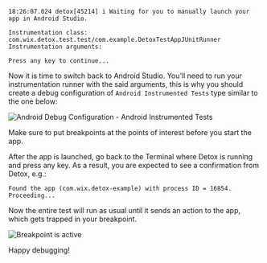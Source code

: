 ```plain text
18:26:07.024 detox[45214] i Waiting for you to manually launch your app in Android Studio.

Instrumentation class: com.wix.detox.test.test/com.example.DetoxTestAppJUnitRunner
Instrumentation arguments:

Press any key to continue...
```

Now it is time to switch back to Android Studio. You’ll need to run your instrumentation runner with the said arguments,
this is why you should create a debug configuration of `Android Instrumented Tests` type similar to the one below:

![Android Debug Configuration - Android Instrumented Tests](../../img/android-studio-debug-configuration.png)

Make sure to put breakpoints at the points of interest before you start the app.

After the app is launched, go back to the Terminal where Detox is running and press any key.
As a result, you are expected to see a confirmation from Detox, e.g.:

```plain text
Found the app (com.wix.detox-example) with process ID = 16854. Proceeding...
```

Now the entire test will run as usual until it sends an action to the app, which gets trapped
in your breakpoint.

![Breakpoint is active](../../img/android-happy-debugging.png)

Happy debugging!
